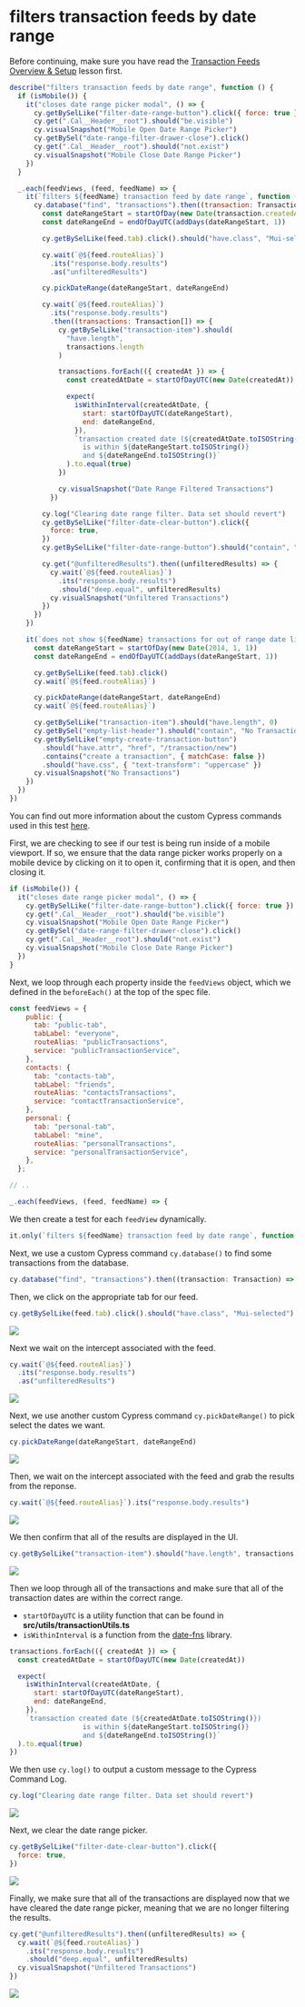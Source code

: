 # filters transaction feeds by date range

Before continuing, make sure you have read the [Transaction Feeds Overview & Setup](/real-world-examples/transaction-feeds-overview-and-setup) lesson first.

```js
describe("filters transaction feeds by date range", function () {
  if (isMobile()) {
    it("closes date range picker modal", () => {
      cy.getBySelLike("filter-date-range-button").click({ force: true })
      cy.get(".Cal__Header__root").should("be.visible")
      cy.visualSnapshot("Mobile Open Date Range Picker")
      cy.getBySel("date-range-filter-drawer-close").click()
      cy.get(".Cal__Header__root").should("not.exist")
      cy.visualSnapshot("Mobile Close Date Range Picker")
    })
  }

  _.each(feedViews, (feed, feedName) => {
    it(`filters ${feedName} transaction feed by date range`, function () {
      cy.database("find", "transactions").then((transaction: Transaction) => {
        const dateRangeStart = startOfDay(new Date(transaction.createdAt))
        const dateRangeEnd = endOfDayUTC(addDays(dateRangeStart, 1))

        cy.getBySelLike(feed.tab).click().should("have.class", "Mui-selected")

        cy.wait(`@${feed.routeAlias}`)
          .its("response.body.results")
          .as("unfilteredResults")

        cy.pickDateRange(dateRangeStart, dateRangeEnd)

        cy.wait(`@${feed.routeAlias}`)
          .its("response.body.results")
          .then((transactions: Transaction[]) => {
            cy.getBySelLike("transaction-item").should(
              "have.length",
              transactions.length
            )

            transactions.forEach(({ createdAt }) => {
              const createdAtDate = startOfDayUTC(new Date(createdAt))

              expect(
                isWithinInterval(createdAtDate, {
                  start: startOfDayUTC(dateRangeStart),
                  end: dateRangeEnd,
                }),
                `transaction created date (${createdAtDate.toISOString()})
                  is within ${dateRangeStart.toISOString()}
                  and ${dateRangeEnd.toISOString()}`
              ).to.equal(true)
            })

            cy.visualSnapshot("Date Range Filtered Transactions")
          })

        cy.log("Clearing date range filter. Data set should revert")
        cy.getBySelLike("filter-date-clear-button").click({
          force: true,
        })
        cy.getBySelLike("filter-date-range-button").should("contain", "ALL")

        cy.get("@unfilteredResults").then((unfilteredResults) => {
          cy.wait(`@${feed.routeAlias}`)
            .its("response.body.results")
            .should("deep.equal", unfilteredResults)
          cy.visualSnapshot("Unfiltered Transactions")
        })
      })
    })

    it(`does not show ${feedName} transactions for out of range date limits`, function () {
      const dateRangeStart = startOfDay(new Date(2014, 1, 1))
      const dateRangeEnd = endOfDayUTC(addDays(dateRangeStart, 1))

      cy.getBySelLike(feed.tab).click()
      cy.wait(`@${feed.routeAlias}`)

      cy.pickDateRange(dateRangeStart, dateRangeEnd)
      cy.wait(`@${feed.routeAlias}`)

      cy.getBySelLike("transaction-item").should("have.length", 0)
      cy.getBySel("empty-list-header").should("contain", "No Transactions")
      cy.getBySelLike("empty-create-transaction-button")
        .should("have.attr", "href", "/transaction/new")
        .contains("create a transaction", { matchCase: false })
        .should("have.css", { "text-transform": "uppercase" })
      cy.visualSnapshot("No Transactions")
    })
  })
})
```

You can find out more information about the custom Cypress commands used in this test [here](/real-world-examples/custom-cypress-commands).

First, we are checking to see if our test is being run inside of a mobile viewport. If so, we ensure that the data range picker works properly on a mobile device by clicking on it to open it, confirming that it is open, and then closing it.

```js
if (isMobile()) {
  it("closes date range picker modal", () => {
    cy.getBySelLike("filter-date-range-button").click({ force: true })
    cy.get(".Cal__Header__root").should("be.visible")
    cy.visualSnapshot("Mobile Open Date Range Picker")
    cy.getBySel("date-range-filter-drawer-close").click()
    cy.get(".Cal__Header__root").should("not.exist")
    cy.visualSnapshot("Mobile Close Date Range Picker")
  })
}
```

Next, we loop through each property inside the `feedViews` object, which we defined in the `beforeEach()` at the top of the spec file.

```js
const feedViews = {
    public: {
      tab: "public-tab",
      tabLabel: "everyone",
      routeAlias: "publicTransactions",
      service: "publicTransactionService",
    },
    contacts: {
      tab: "contacts-tab",
      tabLabel: "friends",
      routeAlias: "contactsTransactions",
      service: "contactTransactionService",
    },
    personal: {
      tab: "personal-tab",
      tabLabel: "mine",
      routeAlias: "personalTransactions",
      service: "personalTransactionService",
    },
  };

// ..

_.each(feedViews, (feed, feedName) => {
```

We then create a test for each `feedView` dynamically.

```js
it.only(`filters ${feedName} transaction feed by date range`, function () {
```

Next, we use a custom Cypress command `cy.database()` to find some transactions from the database.

```js
cy.database("find", "transactions").then((transaction: Transaction) => {
```

Then, we click on the appropriate tab for our feed.

```js
cy.getBySelLike(feed.tab).click().should("have.class", "Mui-selected")
```

![](/images/real-world-examples/transaction-feeds/filters-transaction-feeds-by-date-range/Screen_Shot_2021-09-16_at_9.42.01_AM.png)

Next we wait on the intercept associated with the feed.

```js
cy.wait(`@${feed.routeAlias}`)
  .its("response.body.results")
  .as("unfilteredResults")
```

![](/images/real-world-examples/transaction-feeds/filters-transaction-feeds-by-date-range/Screen_Shot_2021-09-16_at_9.43.33_AM.png)

Next, we use another custom Cypress command `cy.pickDateRange()` to pick select the dates we want.

```js
cy.pickDateRange(dateRangeStart, dateRangeEnd)
```

![](/images/real-world-examples/transaction-feeds/filters-transaction-feeds-by-date-range/Screen_Shot_2021-09-16_at_9.43.54_AM.png)

Then, we wait on the intercept associated with the feed and grab the results from the reponse.

```js
cy.wait(`@${feed.routeAlias}`).its("response.body.results")
```

![](/images/real-world-examples/transaction-feeds/filters-transaction-feeds-by-date-range/Screen_Shot_2021-09-16_at_9.46.05_AM.png)

We then confirm that all of the results are displayed in the UI.

```js
cy.getBySelLike("transaction-item").should("have.length", transactions.length)
```

![](/images/real-world-examples/transaction-feeds/filters-transaction-feeds-by-date-range/Screen_Shot_2021-09-16_at_9.47.48_AM.png)

Then we loop through all of the transactions and make sure that all of the transaction dates are within the correct range.

- `startOfDayUTC` is a utility function that can be found in **src/utils/transactionUtils.ts**
- `isWithinInterval` is a function from the [date-fns](https://date-fns.org/) library.

```js
transactions.forEach(({ createdAt }) => {
  const createdAtDate = startOfDayUTC(new Date(createdAt))

  expect(
    isWithinInterval(createdAtDate, {
      start: startOfDayUTC(dateRangeStart),
      end: dateRangeEnd,
    }),
    `transaction created date (${createdAtDate.toISOString()}) 
                  is within ${dateRangeStart.toISOString()} 
                  and ${dateRangeEnd.toISOString()}`
  ).to.equal(true)
})
```

We then use `cy.log()` to output a custom message to the Cypress Command Log.

```js
cy.log("Clearing date range filter. Data set should revert")
```

![](/images/real-world-examples/transaction-feeds/filters-transaction-feeds-by-date-range/Screen_Shot_2021-09-16_at_9.55.33_AM.png)

Next, we clear the date range picker.

```js
cy.getBySelLike("filter-date-clear-button").click({
  force: true,
})
```

![](/images/real-world-examples/transaction-feeds/filters-transaction-feeds-by-date-range/Screen_Shot_2021-09-16_at_9.57.16_AM.png)

Finally, we make sure that all of the transactions are displayed now that we have cleared the date range picker, meaning that we are no longer filtering the results.

```js
cy.get("@unfilteredResults").then((unfilteredResults) => {
  cy.wait(`@${feed.routeAlias}`)
    .its("response.body.results")
    .should("deep.equal", unfilteredResults)
  cy.visualSnapshot("Unfiltered Transactions")
})
```

![](/images/real-world-examples/transaction-feeds/filters-transaction-feeds-by-date-range/Screen_Shot_2021-09-16_at_9.58.15_AM.png)
